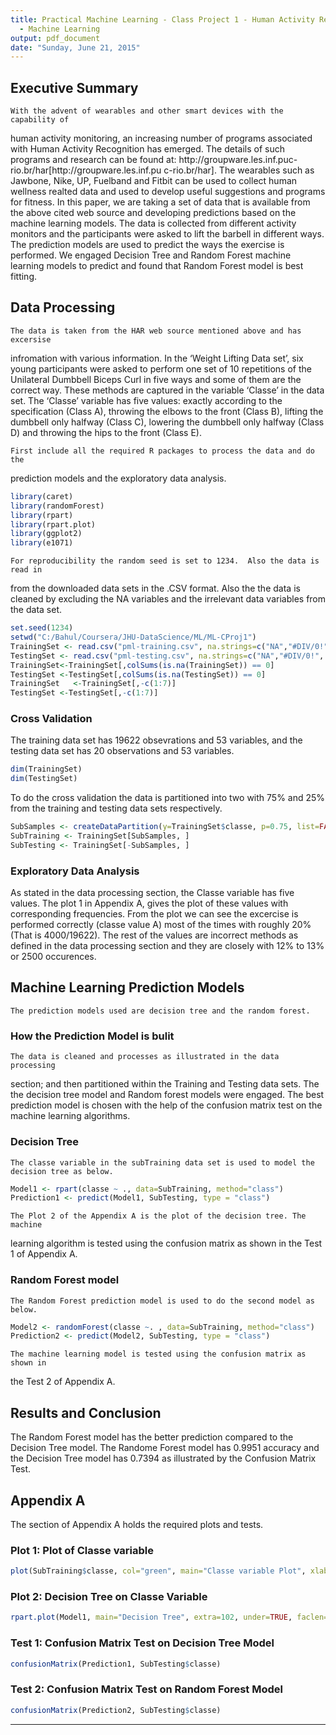 ```yaml
---
title: Practical Machine Learning - Class Project 1 - Human Activity Recogninition
  - Machine Learning
output: pdf_document
date: "Sunday, June 21, 2015"
---
```

## Executive Summary

    With the advent of wearables and other smart devices with the capability of
human activity monitoring, an increasing number of programs associated with Human
Activity Recognition has emerged.  The details of such programs and research can be found at: http://groupware.les.inf.puc-rio.br/har[http://groupware.les.inf.pu
c-rio.br/har].  The wearables such as Jawbone, Nike, UP, Fuelband and Fitbit can
be used to collect human wellness realted data and used to develop useful
suggestions and programs for fitness.  In this paper, we are taking a set of data
that is available from the above cited web source and developing predictions
based on the machine learning models.  The data is collected from different
activity monitors and the participants were asked to lift the barbell in
different ways.  The prediction models are used to predict the ways the exercise
is performed.  We engaged Decision Tree and Random Forest machine learning models
to predict and found that Random Forest model is best fitting.


## Data Processing

    The data is taken from the HAR web source mentioned above and has excersise
infromation with various information. In the 'Weight Lifting Data set', six young
participants were asked to perform one set of 10 repetitions of the Unilateral
Dumbbell Biceps Curl in five ways and some of them are the correct way.  These
methods are captured in the variable 'Classe' in the data set.  The 'Classe'
variable has five values: exactly according to the specification (Class A),
throwing the elbows to the front (Class B), lifting the dumbbell only halfway
(Class C), lowering the dumbbell only halfway (Class D) and throwing the hips to
the front (Class E).

    First include all the required R packages to process the data and do the
prediction models and the exploratory data analysis.

```r
library(caret)
library(randomForest)
library(rpart)
library(rpart.plot)
library(ggplot2)
library(e1071)
```

    For reproducibility the random seed is set to 1234.  Also the data is read in
from the downloaded data sets in the .CSV format.  Also the the data is cleaned
by excluding the NA variables and the irrelevant data variables from the data set.

```r
set.seed(1234)
setwd("C:/Bahul/Coursera/JHU-DataScience/ML/ML-CProj1")
TrainingSet <- read.csv("pml-training.csv", na.strings=c("NA","#DIV/0!", ""))
TestingSet <- read.csv("pml-testing.csv", na.strings=c("NA","#DIV/0!", ""))
TrainingSet<-TrainingSet[,colSums(is.na(TrainingSet)) == 0]
TestingSet <-TestingSet[,colSums(is.na(TestingSet)) == 0]
TrainingSet   <-TrainingSet[,-c(1:7)]
TestingSet <-TestingSet[,-c(1:7)]
```

### Cross Validation 

   The training data set has 19622 obsevrations and 53 variables, and the testing
data set has 20 observations and 53 variables.
```r
dim(TrainingSet)
dim(TestingSet)
```
   To do the cross validation the data is partitioned into two with 75% and 25%
from the training and testing data sets respectively.
```r
SubSamples <- createDataPartition(y=TrainingSet$classe, p=0.75, list=FALSE)
SubTraining <- TrainingSet[SubSamples, ] 
SubTesting <- TrainingSet[-SubSamples, ]
```

### Exploratory Data Analysis

   As stated in the data processing section, the Classe variable has five values.
The plot 1 in Appendix A, gives the plot of these values with corresponding
frequencies.  From the plot we can see the excercise is performed correctly
(classe value A) most of the times with roughly 20% (That is 4000/19622).  The
rest of the values are incorrect methods as defined in the data processing
section and they are closely with 12% to 13% or 2500 occurences.
  
## Machine Learning Prediction Models

    The prediction models used are decision tree and the random forest. 
    
### How the Prediction Model is bulit

    The data is cleaned and processes as illustrated in the data processing
section; and then partitioned within the Training and Testing data sets.  The the
decision tree model and Random forest models were engaged.  The best prediction
model is chosen with the help of the confusion matrix test on the machine
learning algorithms.
    
### Decision Tree

    The classe variable in the subTraining data set is used to model the decision tree as below.
```r
Model1 <- rpart(classe ~ ., data=SubTraining, method="class")
Prediction1 <- predict(Model1, SubTesting, type = "class")
```
    The Plot 2 of the Appendix A is the plot of the decision tree. The machine
learning algorithm is tested using the confusion matrix as shown in the Test 1 of
Appendix A.
  
### Random Forest model

    The Random Forest prediction model is used to do the second model as below.
```r
Model2 <- randomForest(classe ~. , data=SubTraining, method="class")
Prediction2 <- predict(Model2, SubTesting, type = "class")
```

    The machine learning model is tested using the confusion matrix as shown in
the Test 2 of Appendix A.

## Results and Conclusion

   The Random Forest model has the better prediction compared to the Decision
Tree model.  The Randome Forest model has 0.9951 accuracy and the Decision Tree
model has 0.7394 as illustrated by the Confusion Matrix Test.  

## Appendix A
The section of Appendix A holds the required plots and tests.

### Plot 1: Plot of Classe variable
```r
plot(SubTraining$classe, col="green", main="Classe variable Plot", xlab="Classe Values", ylab="Frequency")

```

### Plot 2: Decision Tree on Classe Variable
```r
rpart.plot(Model1, main="Decision Tree", extra=102, under=TRUE, faclen=0)
```

### Test 1: Confusion Matrix Test on Decision Tree Model
```r
confusionMatrix(Prediction1, SubTesting$classe)
```

### Test 2: Confusion Matrix Test on Random Forest Model
```r
confusionMatrix(Prediction2, SubTesting$classe)
```

------------------------------------------------------------------

